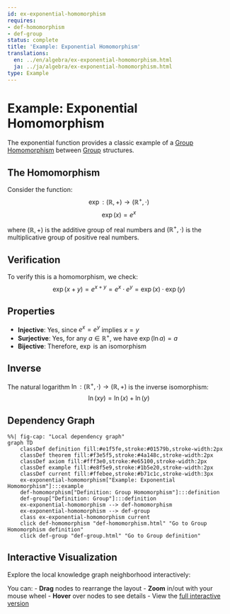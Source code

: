 ```yaml
---
id: ex-exponential-homomorphism
requires:
- def-homomorphism
- def-group
status: complete
title: 'Example: Exponential Homomorphism'
translations:
  en: ../en/algebra/ex-exponential-homomorphism.html
  ja: ../ja/algebra/ex-exponential-homomorphism.html
type: Example
---
```


# Example: Exponential Homomorphism {#ex-exponential-homomorphism}

The exponential function provides a classic example of a [Group Homomorphism](def-homomorphism.qmd) between [Group](def-group.qmd) structures.

## The Homomorphism

Consider the function:
$$\exp: (\mathbb{R}, +) \to (\mathbb{R}^+, \cdot)$$
$$\exp(x) = e^x$$

where $(\mathbb{R}, +)$ is the additive group of real numbers and $(\mathbb{R}^+, \cdot)$ is the multiplicative group of positive real numbers.

## Verification

To verify this is a homomorphism, we check:
$$\exp(x + y) = e^{x+y} = e^x \cdot e^y = \exp(x) \cdot \exp(y)$$

## Properties

- **Injective**: Yes, since $e^x = e^y$ implies $x = y$
- **Surjective**: Yes, for any $a \in \mathbb{R}^+$, we have $\exp(\ln a) = a$
- **Bijective**: Therefore, $\exp$ is an isomorphism

## Inverse

The natural logarithm $\ln: (\mathbb{R}^+, \cdot) \to (\mathbb{R}, +)$ is the inverse isomorphism:
$$\ln(xy) = \ln(x) + \ln(y)$$

## Dependency Graph

```mermaid
%%| fig-cap: "Local dependency graph"
graph TD
    classDef definition fill:#e1f5fe,stroke:#01579b,stroke-width:2px
    classDef theorem fill:#f3e5f5,stroke:#4a148c,stroke-width:2px
    classDef axiom fill:#fff3e0,stroke:#e65100,stroke-width:2px
    classDef example fill:#e8f5e9,stroke:#1b5e20,stroke-width:2px
    classDef current fill:#ffebee,stroke:#b71c1c,stroke-width:3px
    ex-exponential-homomorphism["Example: Exponential Homomorphism"]:::example
    def-homomorphism["Definition: Group Homomorphism"]:::definition
    def-group["Definition: Group"]:::definition
    ex-exponential-homomorphism --> def-homomorphism
    ex-exponential-homomorphism --> def-group
    class ex-exponential-homomorphism current
    click def-homomorphism "def-homomorphism.html" "Go to Group Homomorphism definition"
    click def-group "def-group.html" "Go to Group definition"
```

## Interactive Visualization

Explore the local knowledge graph neighborhood interactively:

::: {.graph-viz data-id="ex-exponential-homomorphism" data-width="700" data-height="500"}
:::

You can:
- **Drag** nodes to rearrange the layout
- **Zoom** in/out with your mouse wheel
- **Hover** over nodes to see details
- View the [full interactive version](../../output/interactive/ex-exponential-homomorphism.html){target="_blank"}
